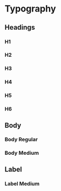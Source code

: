 
<Meta title="shared/Typeset" />

# Typography

## Headings

### H1
<Typeset
    fontSizes={[40]}
    fontWeight={600}
    lineHeight="150%"
    sampleText="Aa — Explore The World."
    fontFamily="Inter, sans-serif"
/>

### H2
<Typeset
    fontSizes={[32]}
    fontWeight={600}
    sampleText="Aa — Explore the world."
    fontFamily="Inter, sans-serif"
/>

<Typeset
    fontSizes={[32]}
    fontWeight={700}
    sampleText="Aa — Explore the world."
    fontFamily="Inter, sans-serif"
/>

### H3
<Typeset
    fontSizes={[24]}
    fontWeight={700}
    sampleText="Aa — Explore the world."
    fontFamily="Inter, sans-serif"
/>

### H4
<Typeset
    fontSizes={[18]}
    fontWeight={500}
    sampleText="Aa — Explore the world."
    fontFamily="Inter, sans-serif"
/>

<Typeset
    fontSizes={[18]}
    fontWeight={600}
    sampleText="Aa — Explore the world."
    fontFamily="Inter, sans-serif"
/>

### H5
<Typeset
    fontSizes={[16]}
    fontWeight={600}
    sampleText="Aa — Explore the world."
    fontFamily="Inter, sans-serif"
/>

### H6
<Typeset
    fontSizes={[14]}
    fontWeight={500}
    sampleText="Aa — Explore the world."
    fontFamily="Inter, sans-serif"
/>

## Body

### Body Regular
<Typeset
    fontSizes={[14]}
    fontWeight={400}
    lineHeight="175%"
    sampleText="Aa — Lorem ipsum dolor sit amet, consectetur adipiscing elit."
    fontFamily="Inter, sans-serif"
/>

### Body Medium
<Typeset
    fontSizes={[14]}
    fontWeight={500}
    lineHeight="175%"
    sampleText="Aa — Lorem ipsum dolor sit amet, consectetur adipiscing elit."
    fontFamily="Inter, sans-serif"
/>

## Label

### Label Medium
<Typeset
    fontSizes={[12]}
    fontWeight={500}
    lineHeight="24px"
    sampleText="Aa — Label"
    fontFamily="Inter, sans-serif"
/>

<Typeset
    fontSizes={[12]}
    fontWeight={500}
    lineHeight="24px"
    sampleText="AA — LABEL"
    fontFamily="Inter, sans-serif"
/>
